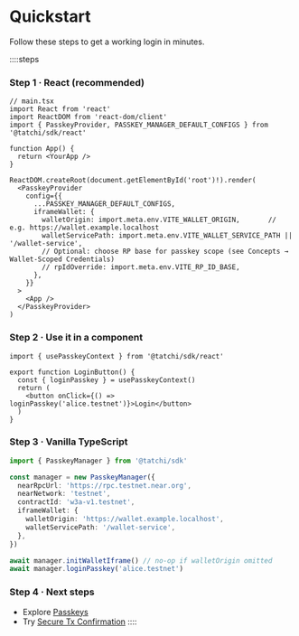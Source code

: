 # Quickstart

Follow these steps to get a working login in minutes.

::::steps
### Step 1 · React (recommended)

```tsx
// main.tsx
import React from 'react'
import ReactDOM from 'react-dom/client'
import { PasskeyProvider, PASSKEY_MANAGER_DEFAULT_CONFIGS } from '@tatchi/sdk/react'

function App() {
  return <YourApp />
}

ReactDOM.createRoot(document.getElementById('root')!).render(
  <PasskeyProvider
    config={{
      ...PASSKEY_MANAGER_DEFAULT_CONFIGS,
      iframeWallet: {
        walletOrigin: import.meta.env.VITE_WALLET_ORIGIN,       // e.g. https://wallet.example.localhost
        walletServicePath: import.meta.env.VITE_WALLET_SERVICE_PATH || '/wallet-service',
        // Optional: choose RP base for passkey scope (see Concepts → Wallet‑Scoped Credentials)
        // rpIdOverride: import.meta.env.VITE_RP_ID_BASE,
      },
    }}
  >
    <App />
  </PasskeyProvider>
)
```

### Step 2 · Use it in a component

```tsx
import { usePasskeyContext } from '@tatchi/sdk/react'

export function LoginButton() {
  const { loginPasskey } = usePasskeyContext()
  return (
    <button onClick={() => loginPasskey('alice.testnet')}>Login</button>
  )
}
```

### Step 3 · Vanilla TypeScript

```ts
import { PasskeyManager } from '@tatchi/sdk'

const manager = new PasskeyManager({
  nearRpcUrl: 'https://rpc.testnet.near.org',
  nearNetwork: 'testnet',
  contractId: 'w3a-v1.testnet',
  iframeWallet: {
    walletOrigin: 'https://wallet.example.localhost',
    walletServicePath: '/wallet-service',
  },
})

await manager.initWalletIframe() // no-op if walletOrigin omitted
await manager.loginPasskey('alice.testnet')
```

### Step 4 · Next steps

- Explore [Passkeys](../guides/passkeys)
- Try [Secure Tx Confirmation](../guides/tx-confirmation)
::::
